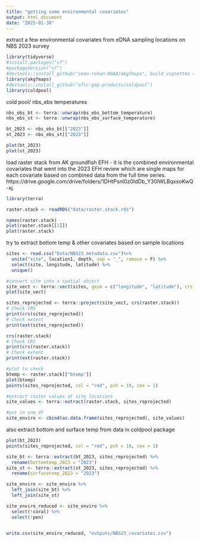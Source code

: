 ```yaml
---
title: "getting some environmental covariates"
output: html_document
date: "2025-01-30"
---
```


extract a few environmental covariates from eDNA sampling locations on NBS 2023 survey

```r
library(tidyverse)
#install.packages("sf")
#packageVersion("sf")
#devtools::install_github("sean-rohan-NOAA/akgfmaps", build_vignettes = TRUE)
library(akgfmaps)
#devtools::install_github("afsc-gap-products/coldpool")
library(coldpool)
```

cold pool/ nbs_ebs temperatures 
```r
nbs_ebs_bt <- terra::unwrap(nbs_ebs_bottom_temperature)
nbs_ebs_st <- terra::unwrap(nbs_ebs_surface_temperature)

bt_2023 <- nbs_ebs_bt[["2023"]]
st_2023 <- nbs_ebs_st[["2023"]]

plot(bt_2023)
plot(st_2023)
```


load raster stack from AK groundfish  EFH - it is the combined environmental covariates that went into the 2023 EFH review which are single maps for each covariate based on combined data from the full time series. https://drive.google.com/drive/folders/1DHtPsnl0z0IdDb_Y30lWLBqxsoKwQ-xj. 
```r
library(terra)

raster.stack <- readRDS("data/raster.stack.rds")

names(raster.stack)
plot(raster.stack[[1]])
plot(raster.stack)
```

try to extract bottom temp & other covariates based on sample locations 
```r
sites <- read.csv("Data/NBS23_metadata.csv")%>%
  unite("site", location1, depth, sep = "_", remove = F) %>%
  select(site, longitude, latitude) %>%
  unique()

#convert site into a spatial object 
site_vect <- terra::vect(sites, geom = c("longitude", "latitude"), crs = "EPSG:4326")
plot(site_vect)

sites_reprojected <- terra::project(site_vect, crs(raster.stack))
# Check CRS
print(crs(sites_reprojected))
# Check extent
print(ext(sites_reprojected))

crs(raster.stack)
# Check CRS
print(crs(raster.stack))
# Check extent
print(ext(raster.stack))

#plot to check
btemp <- raster.stack[["btemp"]]
plot(btemp)
points(sites_reprojected, col = "red", pch = 19, cex = 1)

#extract raster values at site locations
site_values <- terra::extract(raster.stack, sites_reprojected)

#put in one df
site_enviro <- cbind(as.data.frame(sites_reprojected), site_values)
```

also extract bottom and surface temp from data in coldpool package
```r
plot(bt_2023)
points(sites_reprojected, col = "red", pch = 19, cex = 1)

site_bt <- terra::extract(bt_2023, sites_reprojected) %>%
  rename(bottomtemp_2023 = "2023")
site_st <- terra::extract(st_2023, sites_reprojected) %>%
  rename(surfacetemp_2023 = "2023")

site_enviro <- site_enviro %>%
  left_join(site_bt) %>%
  left_join(site_st)

site_enviro_reduced <- site_enviro %>%
  select(!coral) %>%
  select(!pen)
  
```

```r
write.csv(site_enviro_reduced, "outputs/NBS23_covariates.csv")
```

